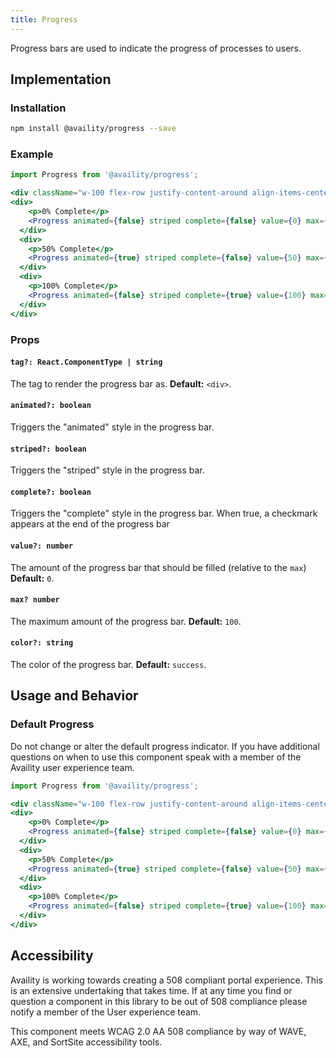 ```yaml
---
title: Progress
---
```


Progress bars are used to indicate the progress of processes to users. 

## Implementation

### Installation

```bash
npm install @availity/progress --save
```

### Example

```jsx live=true
import Progress from '@availity/progress';

<div className="w-100 flex-row justify-content-around align-items-center">
<div>
    <p>0% Complete</p>
    <Progress animated={false} striped complete={false} value={0} max={100} />
  </div>
  <div>
    <p>50% Complete</p>
    <Progress animated={true} striped complete={false} value={50} max={100} />
  </div>
  <div>
    <p>100% Complete</p>
    <Progress animated={false} striped complete={true} value={100} max={100} />
  </div>
</div>
```

### Props

#### `tag?: React.ComponentType | string`
The tag to render the progress bar as. **Default:** `<div>`.

#### `animated?: boolean`
Triggers the "animated" style in the progress bar.

#### `striped?: boolean`
Triggers the "striped" style in the progress bar.

#### `complete?: boolean`
Triggers the "complete" style in the progress bar. When true, a checkmark appears at the end of the progress bar

#### `value?: number`
The amount of the progress bar that should be filled (relative to the `max`) **Default:** `0`.

#### `max? number`
The maximum amount of the progress bar. **Default:** `100`.

#### `color?: string`
The color of the progress bar. **Default:** `success`.

## Usage and Behavior

### Default Progress

<div class="disclaimer">
 Do not change or alter the default progress indicator.  
 If you have additional questions on when to use this component speak with a 
 member of the Availity user experience team.
</div>

```jsx live=true
import Progress from '@availity/progress';

<div className="w-100 flex-row justify-content-around align-items-center">
<div>
    <p>0% Complete</p>
    <Progress animated={false} striped complete={false} value={0} max={100} />
  </div>
  <div>
    <p>50% Complete</p>
    <Progress animated={true} striped complete={false} value={50} max={100} />
  </div>
  <div>
    <p>100% Complete</p>
    <Progress animated={false} striped complete={true} value={100} max={100} />
  </div>
</div>
```


##  Accessibility

Availity is working towards creating a 508 compliant portal experience. This is an extensive undertaking that takes time. 
If at any time you find or question a component in this library to be out of 508 compliance please notify a member of the
User experience team.

<div class="disclaimer">
  This component meets WCAG 2.0 AA 508 compliance by way of WAVE, AXE, and SortSite accessibility tools.
</div>

